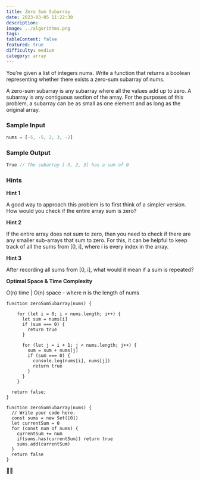 ```yaml
---
title: Zero Sum Subarray
date: 2023-03-05 11:22:30
description:
image: ../algorithms.png
tags:
tableContent: false
featured: true
difficulty: medium
category: array
---
```


You're given a list of integers nums. Write a function that returns a boolean representing whether there exists a zero-sum subarray of nums.

A zero-sum subarray is any subarray where all the values add up to zero. A subarray is any contiguous section of the array. For the purposes of this problem, a subarray can be as small as one element and as long as the original array.

### Sample Input

```js
nums = [-5, -5, 2, 3, -2]
```

### Sample Output

```js
True // The subarray [-5, 2, 3] has a sum of 0
```

### Hints

**Hint 1**

A good way to approach this problem is to first think of a simpler version. How would you check if the entire array sum is zero?

**Hint 2**

If the entire array does not sum to zero, then you need to check if there are any smaller sub-arrays that sum to zero. For this, it can be helpful to keep track of all the sums from [0, i], where i is every index in the array.

**Hint 3**

After recording all sums from [0, i], what would it mean if a sum is repeated?

**Optimal Space & Time Complexity**

O(n) time | O(n) space - where n is the length of nums

```js:Solution-1
function zeroSumSubarray(nums) {

    for (let i = 0; i < nums.length; i++) {
      let sum = nums[i]
      if (sum === 0) {
        return true
      }
      
      for (let j = i + 1; j < nums.length; j++) {
        sum = sum + nums[j]
        if (sum === 0) {
          console.log(nums[i], nums[j])
          return true
        }
      }
    }
  
  return false;
}
```

```js:Solution-2
function zeroSumSubarray(nums) {
  // Write your code here.
  const sums = new Set([0])
  let currentSum = 0
  for (const num of nums) {
    currentSum += num
    if(sums.has(currentSum)) return true
    sums.add(currentSum)
  }
  return false
}
```

🧝‍♂️
